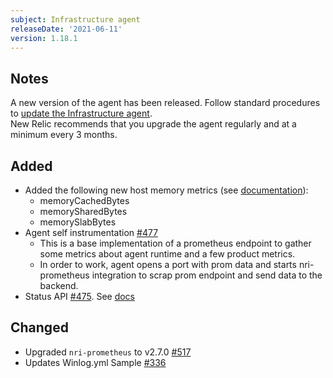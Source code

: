```yaml
---
subject: Infrastructure agent
releaseDate: '2021-06-11'
version: 1.18.1
---
```


## Notes

A new version of the agent has been released. Follow standard procedures to [update the Infrastructure agent](https://docs.newrelic.com/docs/infrastructure/install-configure-manage-infrastructure/update-or-uninstall/update-infrastructure-agent).  
New Relic recommends that you upgrade the agent regularly and at a minimum every 3 months.

## Added

* Added the following new host memory metrics (see [documentation](https://docs.newrelic.com/attribute-dictionary/?attribute_name=&events_tids%5B%5D=8407&event=SystemSample)):
  * memoryCachedBytes
  * memorySharedBytes
  * memorySlabBytes
* Agent self instrumentation [#477](https://github.com/newrelic/infrastructure-agent/pull/477)
  * This is a base implementation of a prometheus endpoint to gather some metrics about agent runtime and a few product metrics.
  * In order to work, agent opens a port with prom data and starts nri-prometheus integration to scrap prom endpoint and send data to the backend.
* Status API [#475](https://github.com/newrelic/infrastructure-agent/pull/475). See [docs](https://github.com/newrelic/infrastructure-agent/blob/master/docs/status_api.md)

## Changed

* Upgraded `nri-prometheus` to v2.7.0 [#517](https://github.com/newrelic/infrastructure-agent/pull/517)
* Updates Winlog.yml Sample [#336](https://github.com/newrelic/infrastructure-agent/pull/336)
